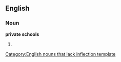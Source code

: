 ==English==

===Noun===
'''private schools'''[[Category:English nouns that lack inflection template]]

# {{plural of|private school}}